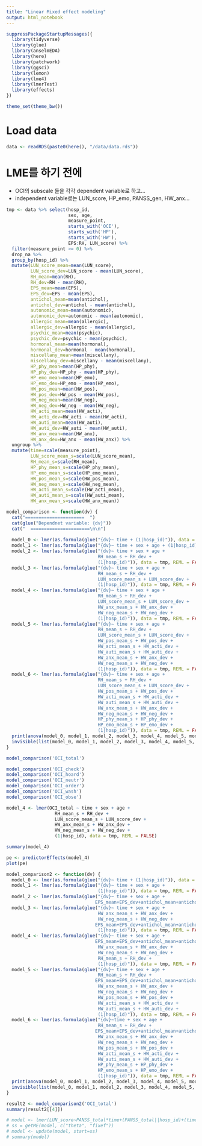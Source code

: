 ```yaml
---
title: "Linear Mixed effect modeling"
output: html_notebook
---
```



```r
suppressPackageStartupMessages({
  library(tidyverse)
  library(glue)
  library(anselmEDA)
  library(here)
  library(patchwork)
  library(ggsci)
  library(lemon)
  library(lme4)
  library(lmerTest)
  library(effects)
})

theme_set(theme_bw())
```

# Load data

```r
data <- readRDS(paste0(here(), "/data/data.rds"))
```

# LME를 하기 전에

* OCI의 subscale 들을 각각 dependent variable로 하고...
* independent variable로는 LUN_score, HP_emo, PANSS_gen, HW_anx...

```r
tmp <- data %>% select(hosp_id,
                       sex, age,
                       measure_point,
                       starts_with('OCI'),
                       starts_with('HP'),
                       starts_with('HW'),
                       EPS:RH, LUN_score) %>% 
  filter(measure_point >= 0) %>% 
  drop_na %>% 
  group_by(hosp_id) %>% 
  mutate(LUN_score_mean=mean(LUN_score),
         LUN_score_dev=LUN_score - mean(LUN_score),
         RH_mean=mean(RH),
         RH_dev=RH - mean(RH),
         EPS_mean=mean(EPS),
         EPS_dev=EPS - mean(EPS),
         antichol_mean=mean(antichol),
         antichol_dev=antichol - mean(antichol),
         autonomic_mean=mean(autonomic),
         autonomic_dev=autonomic - mean(autonomic),
         allergic_mean=mean(allergic),
         allergic_dev=allergic - mean(allergic),
         psychic_mean=mean(psychic),
         psychic_dev=psychic - mean(psychic),
         hormonal_mean=mean(hormonal),
         hormonal_dev=hormonal - mean(hormonal),
         miscellany_mean=mean(miscellany),
         miscellany_dev=miscellany - mean(miscellany),
         HP_phy_mean=mean(HP_phy),
         HP_phy_dev=HP_phy - mean(HP_phy),
         HP_emo_mean=mean(HP_emo),
         HP_emo_dev=HP_emo - mean(HP_emo),
         HW_pos_mean=mean(HW_pos),
         HW_pos_dev=HW_pos - mean(HW_pos),
         HW_neg_mean=mean(HW_neg),
         HW_neg_dev=HW_neg - mean(HW_neg),
         HW_acti_mean=mean(HW_acti),
         HW_acti_dev=HW_acti - mean(HW_acti),
         HW_auti_mean=mean(HW_auti),
         HW_auti_dev=HW_auti - mean(HW_auti),
         HW_anx_mean=mean(HW_anx),
         HW_anx_dev=HW_anx - mean(HW_anx)) %>% 
  ungroup %>% 
  mutate(time=scale(measure_point),
         LUN_score_mean_s=scale(LUN_score_mean),
         RH_mean_s=scale(RH_mean),
         HP_phy_mean_s=scale(HP_phy_mean),
         HP_emo_mean_s=scale(HP_emo_mean),
         HW_pos_mean_s=scale(HW_pos_mean),
         HW_neg_mean_s=scale(HW_neg_mean),
         HW_acti_mean_s=scale(HW_acti_mean),
         HW_auti_mean_s=scale(HW_auti_mean),
         HW_anx_mean_s=scale(HW_anx_mean))
```




```r
model_comparison <- function(dv) {
  cat("======================  ")
  cat(glue("Dependnet variable: {dv}"))
  cat("  ======================\n\n")
  
  model_0 <- lmer(as.formula(glue("{dv}~ time + (1|hosp_id)")), data = tmp, REML = FALSE)
  model_1 <- lmer(as.formula(glue("{dv}~ time + sex + age + (1|hosp_id)")), data = tmp, REML = FALSE)
  model_2 <- lmer(as.formula(glue("{dv}~ time + sex + age + 
                                  RH_mean_s + RH_dev +
                                  (1|hosp_id)")), data = tmp, REML = FALSE)
  model_3 <- lmer(as.formula(glue("{dv}~ time + sex + age + 
                                  RH_mean_s + RH_dev +
                                  LUN_score_mean_s + LUN_score_dev +
                                  (1|hosp_id)")), data = tmp, REML = FALSE)
  model_4 <- lmer(as.formula(glue("{dv}~ time + sex + age + 
                                  RH_mean_s + RH_dev +
                                  LUN_score_mean_s + LUN_score_dev + 
                                  HW_anx_mean_s + HW_anx_dev +
                                  HW_neg_mean_s + HW_neg_dev +
                                  (1|hosp_id)")), data = tmp, REML = FALSE)
  model_5 <- lmer(as.formula(glue("{dv}~ time + sex + age + 
                                  RH_mean_s + RH_dev +
                                  LUN_score_mean_s + LUN_score_dev + 
                                  HW_pos_mean_s + HW_pos_dev +
                                  HW_acti_mean_s + HW_acti_dev +
                                  HW_auti_mean_s + HW_auti_dev +
                                  HW_anx_mean_s + HW_anx_dev +
                                  HW_neg_mean_s + HW_neg_dev +
                                  (1|hosp_id)")), data = tmp, REML = FALSE)
  model_6 <- lmer(as.formula(glue("{dv}~ time + sex + age + 
                                  RH_mean_s + RH_dev +
                                  LUN_score_mean_s + LUN_score_dev + 
                                  HW_pos_mean_s + HW_pos_dev +
                                  HW_acti_mean_s + HW_acti_dev +
                                  HW_auti_mean_s + HW_auti_dev +
                                  HW_anx_mean_s + HW_anx_dev +
                                  HW_neg_mean_s + HW_neg_dev +
                                  HP_phy_mean_s + HP_phy_dev + 
                                  HP_emo_mean_s + HP_emo_dev + 
                                  (1|hosp_id)")), data = tmp, REML = FALSE)
  print(anova(model_0, model_1, model_2, model_3, model_4, model_5, model_6))
  invisible(list(model_0, model_1, model_2, model_3, model_4, model_5, model_6))
}
```

```r
model_comparison('OCI_total')
```

```r
model_comparison('OCI_check')
model_comparison('OCI_hoard')
model_comparison('OCI_neutr')
model_comparison('OCI_order')
model_comparison('OCI_wash')
model_comparison('OCI_obse')
```
```r
model_4 <- lmer(OCI_total ~ time + sex + age + 
                  RH_mean_s + RH_dev +
                  LUN_score_mean_s + LUN_score_dev + 
                  HW_anx_mean_s + HW_anx_dev +
                  HW_neg_mean_s + HW_neg_dev +
                  (1|hosp_id), data = tmp, REML = FALSE)

summary(model_4)

pe <- predictorEffects(model_4)
plot(pe)
```

```r
model_comparison2 <- function(dv) {
  model_0 <- lmer(as.formula(glue("{dv}~ time + (1|hosp_id)")), data = tmp, REML = FALSE)
  model_1 <- lmer(as.formula(glue("{dv}~ time + sex + age + 
                                  (1|hosp_id)")), data = tmp, REML = FALSE)
  model_2 <- lmer(as.formula(glue("{dv}~ time + sex + age +  
                                 EPS_mean+EPS_dev+antichol_mean+antichol_dev+autonomic_mean+autonomic_dev+allergic_mean+allergic_dev+psychic_mean+psychic_dev+hormonal_mean+hormonal_dev+miscellany_mean+miscellany_dev + (1|hosp_id)")), data = tmp, REML = FALSE)
  model_3 <- lmer(as.formula(glue("{dv}~ time + sex + age + 
                                  HW_anx_mean_s + HW_anx_dev +
                                  HW_neg_mean_s + HW_neg_dev +
                                 EPS_mean+EPS_dev+antichol_mean+antichol_dev+autonomic_mean+autonomic_dev+allergic_mean+allergic_dev+psychic_mean+psychic_dev+hormonal_mean+hormonal_dev+miscellany_mean+miscellany_dev + 
                                  (1|hosp_id)")), data = tmp, REML = FALSE)
  model_4 <- lmer(as.formula(glue("{dv}~ time + sex + age + 
                                 EPS_mean+EPS_dev+antichol_mean+antichol_dev+autonomic_mean+autonomic_dev+allergic_mean+allergic_dev+psychic_mean+psychic_dev+hormonal_mean+hormonal_dev+miscellany_mean+miscellany_dev + 
                                  HW_anx_mean_s + HW_anx_dev +
                                  HW_neg_mean_s + HW_neg_dev +
                                  RH_mean_s + RH_dev +
                                  (1|hosp_id)")), data = tmp, REML = FALSE)
  model_5 <- lmer(as.formula(glue("{dv}~ time + sex + age + 
                                  RH_mean_s + RH_dev +
                                 EPS_mean+EPS_dev+antichol_mean+antichol_dev+autonomic_mean+autonomic_dev+allergic_mean+allergic_dev+psychic_mean+psychic_dev+hormonal_mean+hormonal_dev+miscellany_mean+miscellany_dev + 
                                  HW_anx_mean_s + HW_anx_dev +
                                  HW_neg_mean_s + HW_neg_dev +
                                  HW_pos_mean_s + HW_pos_dev +
                                  HW_acti_mean_s + HW_acti_dev +
                                  HW_auti_mean_s + HW_auti_dev +
                                  (1|hosp_id)")), data = tmp, REML = FALSE)
  model_6 <- lmer(as.formula(glue("{dv}~time + sex + age + 
                                  RH_mean_s + RH_dev +
                                 EPS_mean+EPS_dev+antichol_mean+antichol_dev+autonomic_mean+autonomic_dev+allergic_mean+allergic_dev+psychic_mean+psychic_dev+hormonal_mean+hormonal_dev+miscellany_mean+miscellany_dev + 
                                  HW_anx_mean_s + HW_anx_dev +
                                  HW_neg_mean_s + HW_neg_dev +
                                  HW_pos_mean_s + HW_pos_dev +
                                  HW_acti_mean_s + HW_acti_dev +
                                  HW_auti_mean_s + HW_auti_dev +
                                  HP_phy_mean_s + HP_phy_dev + 
                                  HP_emo_mean_s + HP_emo_dev + 
                                  (1|hosp_id)")), data = tmp, REML = FALSE)
  print(anova(model_0, model_1, model_2, model_3, model_4, model_5, model_6))
  invisible(list(model_0, model_1, model_2, model_3, model_4, model_5, model_6))
}
```

```r
result2 <- model_comparison2('OCI_total')
summary(result2[[4]])
```







```r
# model <- lmer(LUN_score~PANSS_total*time+(PANSS_total||hosp_id)+(time||hosp_id), data=tmp)
# ss = getME(model, c("theta", "fixef"))
# model <- update(model, start=ss)
# summary(model)
```


